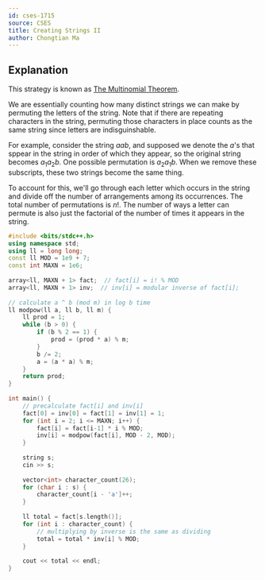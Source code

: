 ```yaml
---
id: cses-1715
source: CSES
title: Creating Strings II
author: Chongtian Ma
---
```


## Explanation

This strategy is known as [The Multinomial Theorem](https://en.wikipedia.org/wiki/Multinomial_theorem).

We are essentially counting how many distinct strings we can make by permuting the letters of the string. Note that if there are repeating characters in the string, permuting those characters in place counts as the same string since letters are indisguinshable. 

For example, consider the string $aab$, and supposed we denote the $a$'s that sppear in the string in order of which they appear, so the original string becomes $a_1a_2b$. One possible permutation is $a_2a_1b$. When we remove these subscripts, these two strings become the same thing. 

To account for this, we'll go through each letter which occurs in the string and divide off the number of arrangements among its occurrences. The total number of permutations is $n!$. The number of ways a letter can permute is also just the factorial of the number of times it appears in the string. 

<LanguageSection>

<CPPSection>

```cpp
#include <bits/stdc++.h>
using namespace std;
using ll = long long;
const ll MOD = 1e9 + 7;
const int MAXN = 1e6;
 
array<ll, MAXN + 1> fact;  // fact[i] = i! % MOD
array<ll, MAXN + 1> inv;  // inv[i] = modular inverse of fact[i];
 
// calculate a ^ b (mod m) in log b time
ll modpow(ll a, ll b, ll m) {
	ll prod = 1;
	while (b > 0) {
		if (b % 2 == 1) {
			prod = (prod * a) % m;
		}
		b /= 2;
		a = (a * a) % m;
	}
	return prod;
}
 
int main() {
	// precalculate fact[i] and inv[i]
	fact[0] = inv[0] = fact[1] = inv[1] = 1;
	for (int i = 2; i <= MAXN; i++) {
		fact[i] = fact[i-1] * i % MOD;
		inv[i] = modpow(fact[i], MOD - 2, MOD);
	}
	
	string s;
	cin >> s;
	
	vector<int> character_count(26);
	for (char i : s) {
		character_count[i - 'a']++;
	}
	
	ll total = fact[s.length()];
	for (int i : character_count) {
		// multiplying by inverse is the same as dividing
		total = total * inv[i] % MOD;
	}
	
	cout << total << endl;
}
```

</CPPSection>

</LanguageSection>


